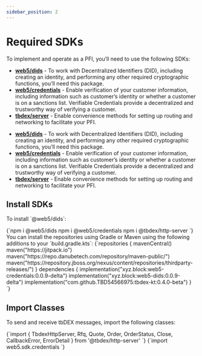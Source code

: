 ```yaml
---
sidebar_position: 2
---
```



# Required SDKs

To implement and operate as a PFI, you’ll need to use the following SDKs:

<Tabs groupId="language">

  <TabItem value="JavaScript" label="JavaScript" default>
    <ul>
      <li><a href="https://www.npmjs.com/package/@web5/dids"><strong>web5/dids</strong></a> - To work with Decentralized Identifiers (DID), including creating an identity, and performing any other required cryptographic functions, you’ll need this package.</li>
      <li><a href="https://www.npmjs.com/package/@web5/credentials"><strong>web5/credentials</strong></a> - Enable verification of your customer information, including information such as customer’s identity or whether a customer is on a sanctions list. Verifiable Credentials provide a decentralized and trustworthy way of verifying a customer.</li>
      <li><a href="https://www.npmjs.com/package/@tbdex/http-server"><strong>tbdex/server</strong></a> - Enable convenience methods for setting up routing and networking to facilitate your PFI.</li>
    </ul>
  </TabItem>

  <TabItem value="Kotlin" label="Kotlin">
    <ul>
      <li><a href="https://github.com/TBD54566975/web5-kt/blob/main/dids"><strong>web5/dids</strong></a> - To work with Decentralized Identifiers (DID), including creating an identity, and performing any other required cryptographic functions, you’ll need this package.</li>
      <li><a href="https://github.com/TBD54566975/web5-kt/blob/main/credentials"><strong>web5/credentials</strong></a> - Enable verification of your customer information, including information such as customer’s identity or whether a customer is on a sanctions list. Verifiable Credentials provide a decentralized and trustworthy way of verifying a customer.</li>
      <li><a href="https://github.com/TBD54566975/tbdex-kt/tree/main/httpserver"><strong>tbdex/server</strong></a> - Enable convenience methods for setting up routing and networking to facilitate your PFI.</li>
    </ul>
  </TabItem>

</Tabs>





## Install SDKs

<Tabs groupId="language">
    <TabItem groupId="language" value="JavaScript" label="JavaScript" default>
    <p>To install `@web5/dids`:</p>
    <CodeBlock language="bash">
{`npm i @web5/dids
npm i @web5/credentials
npm i @tbdex/http-server
`}
    </CodeBlock>
    </TabItem>
    <TabItem value="Kotlin" label="Kotlin">
    You can install the repositories using Gradle or Maven using the following additions to your `build.gradle.kts`:
    <CodeBlock language="js">
{`repositories {
    mavenCentral()
    maven("https://jitpack.io")
    maven("https://repo.danubetech.com/repository/maven-public/")
    maven("https://repository.jboss.org/nexus/content/repositories/thirdparty-releases/")
}
dependencies {
    implementation("xyz.block:web5-credentials:0.0.9-delta")
    implementation("xyz.block:web5-dids:0.0.9-delta")
    implementation("com.github.TBD54566975:tbdex-kt:0.4.0-beta")
}
`}
    </CodeBlock>
    </TabItem>
</Tabs>

## Import Classes

To send and receive tbDEX messages, import the following classes:

<Tabs groupId="language">
    <TabItem groupId="language" value="JavaScript" label="JavaScript" default>
    <CodeBlock language="js">
{`import { 
    TbdexHttpServer, 
    Rfq, 
    Quote, 
    Order, 
    OrderStatus, 
    Close, 
    CallbackError, 
    ErrorDetail 
} from '@tbdex/http-server'
`}
    </CodeBlock>
    </TabItem>
    <TabItem groupId="language" value="Kotlin" label="Kotlin" default>
    <CodeBlock language="kotlin">
{`import web5.sdk.credentials
`}
    </CodeBlock>
    </TabItem>
</Tabs>